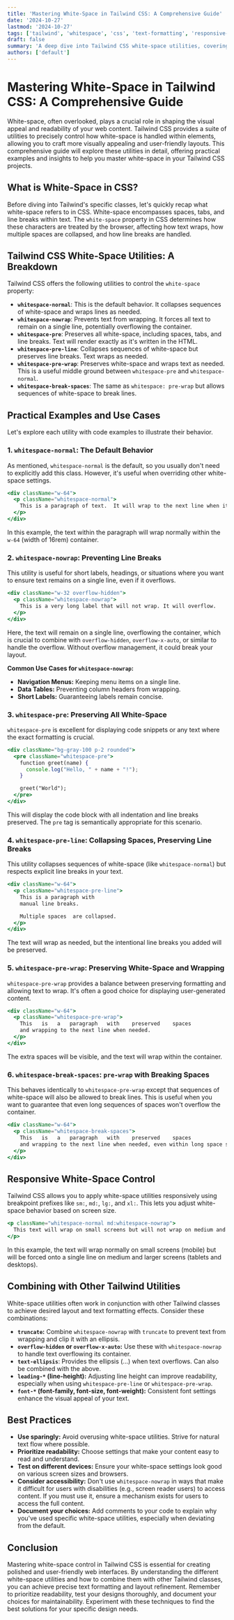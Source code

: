 ```yaml
---
title: 'Mastering White-Space in Tailwind CSS: A Comprehensive Guide'
date: '2024-10-27'
lastmod: '2024-10-27'
tags: ['tailwind', 'whitespace', 'css', 'text-formatting', 'responsive-design', 'web-development']
draft: false
summary: 'A deep dive into Tailwind CSS white-space utilities, covering everything from basic control to advanced techniques for precise text formatting and layout refinement in your web projects.'
authors: ['default']
---
```


# Mastering White-Space in Tailwind CSS: A Comprehensive Guide

White-space, often overlooked, plays a crucial role in shaping the visual appeal and readability of your web content. Tailwind CSS provides a suite of utilities to precisely control how white-space is handled within elements, allowing you to craft more visually appealing and user-friendly layouts. This comprehensive guide will explore these utilities in detail, offering practical examples and insights to help you master white-space in your Tailwind CSS projects.

## What is White-Space in CSS?

Before diving into Tailwind's specific classes, let's quickly recap what white-space refers to in CSS.  White-space encompasses spaces, tabs, and line breaks within text.  The `white-space` property in CSS determines how these characters are treated by the browser, affecting how text wraps, how multiple spaces are collapsed, and how line breaks are handled.

## Tailwind CSS White-Space Utilities: A Breakdown

Tailwind CSS offers the following utilities to control the `white-space` property:

*   **`whitespace-normal`**: This is the default behavior.  It collapses sequences of white-space and wraps lines as needed.
*   **`whitespace-nowrap`**: Prevents text from wrapping. It forces all text to remain on a single line, potentially overflowing the container.
*   **`whitespace-pre`**: Preserves all white-space, including spaces, tabs, and line breaks.  Text will render exactly as it's written in the HTML.
*   **`whitespace-pre-line`**: Collapses sequences of white-space but preserves line breaks. Text wraps as needed.
*   **`whitespace-pre-wrap`**: Preserves white-space and wraps text as needed. This is a useful middle ground between `whitespace-pre` and `whitespace-normal`.
*   **`whitespace-break-spaces`**: The same as `whitespace: pre-wrap` but allows sequences of white-space to break lines.

## Practical Examples and Use Cases

Let's explore each utility with code examples to illustrate their behavior.

### 1. `whitespace-normal`: The Default Behavior

As mentioned, `whitespace-normal` is the default, so you usually don't need to explicitly add this class. However, it's useful when overriding other white-space settings.

```jsx
<div className="w-64">
  <p className="whitespace-normal">
    This is a paragraph of text.  It will wrap to the next line when it reaches the end of the container.  Multiple spaces will be collapsed into a single space.
  </p>
</div>
```

In this example, the text within the paragraph will wrap normally within the `w-64` (width of 16rem) container.

### 2. `whitespace-nowrap`: Preventing Line Breaks

This utility is useful for short labels, headings, or situations where you want to ensure text remains on a single line, even if it overflows.

```jsx
<div className="w-32 overflow-hidden">
  <p className="whitespace-nowrap">
    This is a very long label that will not wrap. It will overflow.
  </p>
</div>
```

Here, the text will remain on a single line, overflowing the container, which is crucial to combine with `overflow-hidden`, `overflow-x-auto`, or similar to handle the overflow.  Without overflow management, it could break your layout.

**Common Use Cases for `whitespace-nowrap`:**

*   **Navigation Menus:** Keeping menu items on a single line.
*   **Data Tables:** Preventing column headers from wrapping.
*   **Short Labels:** Guaranteeing labels remain concise.

### 3. `whitespace-pre`: Preserving All White-Space

`whitespace-pre` is excellent for displaying code snippets or any text where the exact formatting is crucial.

```jsx
<div className="bg-gray-100 p-2 rounded">
  <pre className="whitespace-pre">
    function greet(name) {
      console.log("Hello, " + name + "!");
    }

    greet("World");
  </pre>
</div>
```

This will display the code block with all indentation and line breaks preserved. The `pre` tag is semantically appropriate for this scenario.

### 4. `whitespace-pre-line`: Collapsing Spaces, Preserving Line Breaks

This utility collapses sequences of white-space (like `whitespace-normal`) but respects explicit line breaks in your text.

```jsx
<div className="w-64">
  <p className="whitespace-pre-line">
    This is a paragraph with
    manual line breaks.

    Multiple spaces  are collapsed.
  </p>
</div>
```

The text will wrap as needed, but the intentional line breaks you added will be preserved.

### 5. `whitespace-pre-wrap`: Preserving White-Space and Wrapping

`whitespace-pre-wrap` provides a balance between preserving formatting and allowing text to wrap.  It's often a good choice for displaying user-generated content.

```jsx
<div className="w-64">
  <p className="whitespace-pre-wrap">
    This   is   a   paragraph   with    preserved    spaces
    and wrapping to the next line when needed.
  </p>
</div>
```

The extra spaces will be visible, and the text will wrap within the container.

### 6. `whitespace-break-spaces`:  `pre-wrap` with Breaking Spaces

This behaves identically to `whitespace-pre-wrap` except that sequences of white-space will also be allowed to break lines.  This is useful when you want to guarantee that even long sequences of spaces won't overflow the container.

```jsx
<div className="w-64">
  <p className="whitespace-break-spaces">
    This   is   a   paragraph   with    preserved    spaces
    and wrapping to the next line when needed, even within long space sequences.
  </p>
</div>
```

## Responsive White-Space Control

Tailwind CSS allows you to apply white-space utilities responsively using breakpoint prefixes like `sm:`, `md:`, `lg:`, and `xl:`. This lets you adjust white-space behavior based on screen size.

```jsx
<p className="whitespace-normal md:whitespace-nowrap">
  This text will wrap on small screens but will not wrap on medium and larger screens.
</p>
```

In this example, the text will wrap normally on small screens (mobile) but will be forced onto a single line on medium and larger screens (tablets and desktops).

## Combining with Other Tailwind Utilities

White-space utilities often work in conjunction with other Tailwind classes to achieve desired layout and text formatting effects. Consider these combinations:

*   **`truncate`:**  Combine `whitespace-nowrap` with `truncate` to prevent text from wrapping and clip it with an ellipsis.
*   **`overflow-hidden` or `overflow-x-auto`:**  Use these with `whitespace-nowrap` to handle text overflowing its container.
*   **`text-ellipsis`**: Provides the ellipsis (...) when text overflows. Can also be combined with the above.
*   **`leading-*` (line-height):** Adjusting line height can improve readability, especially when using `whitespace-pre-line` or `whitespace-pre-wrap`.
*   **`font-*` (font-family, font-size, font-weight):** Consistent font settings enhance the visual appeal of your text.

## Best Practices

*   **Use sparingly:** Avoid overusing white-space utilities. Strive for natural text flow where possible.
*   **Prioritize readability:** Choose settings that make your content easy to read and understand.
*   **Test on different devices:** Ensure your white-space settings look good on various screen sizes and browsers.
*   **Consider accessibility:** Don't use `whitespace-nowrap` in ways that make it difficult for users with disabilities (e.g., screen reader users) to access content. If you must use it, ensure a mechanism exists for users to access the full content.
*   **Document your choices:** Add comments to your code to explain why you've used specific white-space utilities, especially when deviating from the default.

## Conclusion

Mastering white-space control in Tailwind CSS is essential for creating polished and user-friendly web interfaces.  By understanding the different white-space utilities and how to combine them with other Tailwind classes, you can achieve precise text formatting and layout refinement. Remember to prioritize readability, test your designs thoroughly, and document your choices for maintainability.  Experiment with these techniques to find the best solutions for your specific design needs.